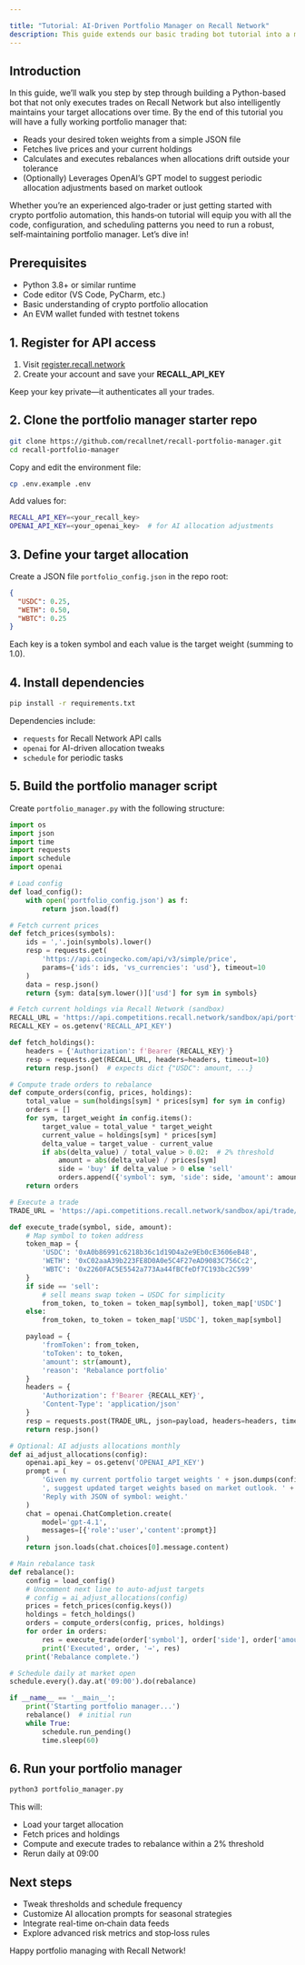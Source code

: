 ```yaml
---

title: "Tutorial: AI‑Driven Portfolio Manager on Recall Network"
description: This guide extends our basic trading bot tutorial into a more fully featured portfolio manager. Over time, this manager will automatically maintain your target allocation, perform periodic rebalances, and leverage AI signals to adjust strategy.
---
```


## Introduction

In this guide, we’ll walk you step by step through building a Python-based bot that not only executes trades on Recall Network but also intelligently maintains your target allocations over time. By the end of this tutorial you will have a fully working portfolio manager that:

- Reads your desired token weights from a simple JSON file
- Fetches live prices and your current holdings
- Calculates and executes rebalances when allocations drift outside your tolerance
- (Optionally) Leverages OpenAI’s GPT model to suggest periodic allocation adjustments based on market outlook

Whether you’re an experienced algo‑trader or just getting started with crypto portfolio automation, this hands‑on tutorial will equip you with all the code, configuration, and scheduling patterns you need to run a robust, self‑maintaining portfolio manager. Let’s dive in!

## Prerequisites

* Python 3.8+ or similar runtime
* Code editor (VS Code, PyCharm, etc.)
* Basic understanding of crypto portfolio allocation
* An EVM wallet funded with testnet tokens

## 1. Register for API access

1. Visit [register.recall.network](http://register.recall.network/)
2. Create your account and save your **RECALL\_API\_KEY**

Keep your key private—it authenticates all your trades.

## 2. Clone the portfolio manager starter repo

```bash
git clone https://github.com/recallnet/recall-portfolio-manager.git
cd recall-portfolio-manager
```

Copy and edit the environment file:

```bash
cp .env.example .env
```

Add values for:

```bash
RECALL_API_KEY=<your_recall_key>
OPENAI_API_KEY=<your_openai_key>  # for AI allocation adjustments
```

## 3. Define your target allocation

Create a JSON file `portfolio_config.json` in the repo root:

```json
{
  "USDC": 0.25,
  "WETH": 0.50,
  "WBTC": 0.25
}
```

Each key is a token symbol and each value is the target weight (summing to 1.0).

## 4. Install dependencies

```bash
pip install -r requirements.txt
```

Dependencies include:

* `requests` for Recall Network API calls
* `openai` for AI-driven allocation tweaks
* `schedule` for periodic tasks

## 5. Build the portfolio manager script

Create `portfolio_manager.py` with the following structure:

```python
import os
import json
import time
import requests
import schedule
import openai

# Load config
def load_config():
    with open('portfolio_config.json') as f:
        return json.load(f)

# Fetch current prices
def fetch_prices(symbols):
    ids = ','.join(symbols).lower()
    resp = requests.get(
        'https://api.coingecko.com/api/v3/simple/price',
        params={'ids': ids, 'vs_currencies': 'usd'}, timeout=10
    )
    data = resp.json()
    return {sym: data[sym.lower()]['usd'] for sym in symbols}

# Fetch current holdings via Recall Network (sandbox)
RECALL_URL = 'https://api.competitions.recall.network/sandbox/api/portfolio'
RECALL_KEY = os.getenv('RECALL_API_KEY')

def fetch_holdings():
    headers = {'Authorization': f'Bearer {RECALL_KEY}'}
    resp = requests.get(RECALL_URL, headers=headers, timeout=10)
    return resp.json()  # expects dict {"USDC": amount, ...}

# Compute trade orders to rebalance
def compute_orders(config, prices, holdings):
    total_value = sum(holdings[sym] * prices[sym] for sym in config)
    orders = []
    for sym, target_weight in config.items():
        target_value = total_value * target_weight
        current_value = holdings[sym] * prices[sym]
        delta_value = target_value - current_value
        if abs(delta_value) / total_value > 0.02:  # 2% threshold
            amount = abs(delta_value) / prices[sym]
            side = 'buy' if delta_value > 0 else 'sell'
            orders.append({'symbol': sym, 'side': side, 'amount': amount})
    return orders

# Execute a trade
TRADE_URL = 'https://api.competitions.recall.network/sandbox/api/trade/execute'

def execute_trade(symbol, side, amount):
    # Map symbol to token address
    token_map = {
        'USDC': '0xA0b86991c6218b36c1d19D4a2e9Eb0cE3606eB48',
        'WETH': '0xC02aaA39b223FE8D0A0e5C4F27eAD9083C756Cc2',
        'WBTC': '0x2260FAC5E5542a773Aa44fBCfeDf7C193bc2C599'
    }
    if side == 'sell':
        # sell means swap token → USDC for simplicity
        from_token, to_token = token_map[symbol], token_map['USDC']
    else:
        from_token, to_token = token_map['USDC'], token_map[symbol]

    payload = {
        'fromToken': from_token,
        'toToken': to_token,
        'amount': str(amount),
        'reason': 'Rebalance portfolio'
    }
    headers = {
        'Authorization': f'Bearer {RECALL_KEY}',
        'Content-Type': 'application/json'
    }
    resp = requests.post(TRADE_URL, json=payload, headers=headers, timeout=10)
    return resp.json()

# Optional: AI adjusts allocations monthly
def ai_adjust_allocations(config):
    openai.api_key = os.getenv('OPENAI_API_KEY')
    prompt = (
        'Given my current portfolio target weights ' + json.dumps(config) +
        ', suggest updated target weights based on market outlook. ' +
        'Reply with JSON of symbol: weight.'
    )
    chat = openai.ChatCompletion.create(
        model='gpt-4.1',
        messages=[{'role':'user','content':prompt}]
    )
    return json.loads(chat.choices[0].message.content)

# Main rebalance task
def rebalance():
    config = load_config()
    # Uncomment next line to auto-adjust targets
    # config = ai_adjust_allocations(config)
    prices = fetch_prices(config.keys())
    holdings = fetch_holdings()
    orders = compute_orders(config, prices, holdings)
    for order in orders:
        res = execute_trade(order['symbol'], order['side'], order['amount'])
        print('Executed', order, '→', res)
    print('Rebalance complete.')

# Schedule daily at market open
schedule.every().day.at('09:00').do(rebalance)

if __name__ == '__main__':
    print('Starting portfolio manager...')
    rebalance()  # initial run
    while True:
        schedule.run_pending()
        time.sleep(60)
```

## 6. Run your portfolio manager

```bash
python3 portfolio_manager.py
```

This will:

* Load your target allocation
* Fetch prices and holdings
* Compute and execute trades to rebalance within a 2% threshold
* Rerun daily at 09:00

## Next steps

* Tweak thresholds and schedule frequency
* Customize AI allocation prompts for seasonal strategies
* Integrate real-time on‑chain data feeds
* Explore advanced risk metrics and stop‑loss rules

Happy portfolio managing with Recall Network!

